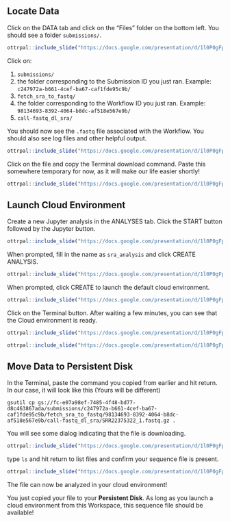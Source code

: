 
## Locate Data

Click on the DATA tab and click on the "Files" folder on the bottom left. You should see a folder `submissions/`.

```r
ottrpal::include_slide("https://docs.google.com/presentation/d/1l0P0gFpsPkYG7blqJ_5JyYYlztJFZDD39CnIB4svrY8/edit#slide=id.g208af248fb0_0_78")
```

Click on:

1. `submissions/`
2. the folder corresponding to the Submission ID you just ran. Example: `c247972a-b661-4cef-ba67-caf1fde95c9b/`
3. `fetch_sra_to_fastq/`
4. the folder corresponding to the Workflow ID you just ran. Example: `98134693-8392-4064-b8dc-af518e567e9b/`
5. `call-fastq_dl_sra/`

You should now see the `.fastq` file associated with the Workflow. You should also see log files and other helpful output.

```r
ottrpal::include_slide("https://docs.google.com/presentation/d/1l0P0gFpsPkYG7blqJ_5JyYYlztJFZDD39CnIB4svrY8/edit#slide=id.g208af248fb0_0_88")
```

Click on the file and copy the Terminal download command. Paste this somewhere temporary for now, as it will make our life easier shortly!

```r
ottrpal::include_slide("https://docs.google.com/presentation/d/1l0P0gFpsPkYG7blqJ_5JyYYlztJFZDD39CnIB4svrY8/edit#slide=id.g208af248fb0_0_132")
```

## Launch Cloud Environment

Create a new Jupyter analysis in the ANALYSES tab. Click the START button followed by the Jupyter button.

```r
ottrpal::include_slide("https://docs.google.com/presentation/d/1l0P0gFpsPkYG7blqJ_5JyYYlztJFZDD39CnIB4svrY8/edit#slide=id.g208af248fb0_0_78")
```

When prompted, fill in the name as `sra_analysis` and click CREATE ANALYSIS.

```r
ottrpal::include_slide("https://docs.google.com/presentation/d/1l0P0gFpsPkYG7blqJ_5JyYYlztJFZDD39CnIB4svrY8/edit#slide=id.g208af248fb0_0_111")
```

When prompted, click CREATE to launch the default cloud environment.

```r
ottrpal::include_slide("https://docs.google.com/presentation/d/1l0P0gFpsPkYG7blqJ_5JyYYlztJFZDD39CnIB4svrY8/edit#slide=id.g208af248fb0_0_122")
```

Click on the Terminal button. After waiting a few minutes, you can see that the Cloud environment is ready.

```r
ottrpal::include_slide("https://docs.google.com/presentation/d/1l0P0gFpsPkYG7blqJ_5JyYYlztJFZDD39CnIB4svrY8/edit#slide=id.g208af248fb0_0_142")
```

```r
ottrpal::include_slide("https://docs.google.com/presentation/d/1l0P0gFpsPkYG7blqJ_5JyYYlztJFZDD39CnIB4svrY8/edit#slide=id.g208b8f790dc_23_3")
```

## Move Data to Persistent Disk

In the Terminal, paste the command you copied from earlier and hit return. In our case, it will look like this (Yours will be different)

```
gsutil cp gs://fc-e07a98ef-7485-4f48-bd77-d8c463867ada/submissions/c247972a-b661-4cef-ba67-caf1fde95c9b/fetch_sra_to_fastq/98134693-8392-4064-b8dc-af518e567e9b/call-fastq_dl_sra/SRR22375322_1.fastq.gz .
```

You will see some dialog indicating that the file is downloading.

```r
ottrpal::include_slide("https://docs.google.com/presentation/d/1l0P0gFpsPkYG7blqJ_5JyYYlztJFZDD39CnIB4svrY8/edit#slide=id.g208b8f790dc_23_3")
```

type `ls` and hit return to list files and confirm your sequence file is present.

```r
ottrpal::include_slide("https://docs.google.com/presentation/d/1l0P0gFpsPkYG7blqJ_5JyYYlztJFZDD39CnIB4svrY8/edit#slide=id.g208b8f790dc_23_21")
```

The file can now be analyzed in your cloud environment!

::: {.notice}
You just copied your file to your **Persistent Disk**. As long as you launch a cloud environment from this Workspace, this sequence file should be available!
:::